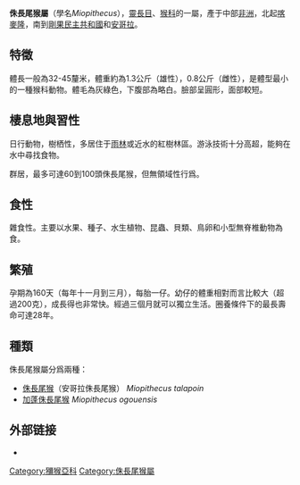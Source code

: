 {{Automatic Taxobox
| image = Zwergmeerkatze-drawing.jpg
| image_width = 250px
| taxon=Miopithecus
| authority = {{tsl|en|Isidore Geoffroy Saint-Hilaire|I. Geoffroy}}, 1842
| type_species = ''Miopithecus talapoin''
| type_species_authority = ([[Schreber|Schreber]], 1774)
| subdivision_ranks = [[種|種]]
| subdivision = 
*[[侏長尾猴|侏長尾猴]] ''Miopithecus talapoin''
*[[加蓬侏長尾猴|加蓬侏長尾猴]] ''Miopithecus ogouensis''
}}

'''侏長尾猴屬'''（學名''Miopithecus''），[[靈長目|靈長目]]、[[猴科|猴科]]的一屬，產于中部[[非洲|非洲]]，北起[[喀麥隆|喀麥隆]]，南到[[剛果民主共和國|剛果民主共和國]]和[[安哥拉|安哥拉]]。

==特徵==
體長一般為32-45釐米，體重約為1.3公斤（雄性），0.8公斤（雌性），是體型最小的一種猴科動物。體毛為灰綠色，下腹部為略白。臉部呈圓形，面部較短。

==棲息地與習性==
日行動物，樹栖性，多居住于[[雨林|雨林]]或近水的紅樹林區。游泳技術十分高超，能夠在水中尋找食物。

群居，最多可達60到100頭侏長尾猴，但無領域性行爲。

==食性==
雜食性。主要以水果、種子、水生植物、昆蟲、貝類、鳥卵和小型無脊椎動物為食。

==繁殖==
孕期為160天（每年十一月到三月），每胎一仔。幼仔的體重相對而言比較大（超過200克），成長得也非常快。經過三個月就可以獨立生活。圈養條件下的最長壽命可達28年。

==種類==
侏長尾猴屬分爲兩種：
* [[侏長尾猴|侏長尾猴]]（安哥拉侏長尾猴） ''Miopithecus talapoin''
* [[加蓬侏長尾猴|加蓬侏長尾猴]] ''Miopithecus ogouensis''

==外部链接==
{{Commons category|Miopithecus}}
*{{Wikispecies-inline|Miopithecus}}
{{簡鼻亞目|C.}}
{{Taxonbar|from=Q244245}}

[[Category:獼猴亞科|Category:獼猴亞科]]
[[Category:侏長尾猴屬|Category:侏長尾猴屬]]